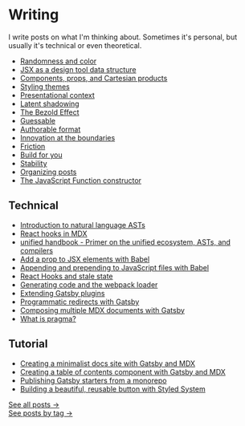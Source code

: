 
# Writing

I write posts on what I'm thinking about. Sometimes it's personal, but
usually it's technical or even theoretical.

- [Randomness and color](/randomness-and-color)
- [JSX as a design tool data structure](/jsx-as-a-design-tool-data-structure)
- [Components, props, and Cartesian products](/cartesian-product)
- [Styling themes](/styling-themes)
- [Presentational context](/presentational-context)
- [Latent shadowing](/latent-component-shadowing)
- [The Bezold Effect](/bezold-effect)
- [Guessable](/guessable)
- [Authorable format](/authorable-format)
- [Innovation at the boundaries](/innovation-at-the-boundaries)
- [Friction](/friction)
- [Build for you](/build-for-you)
- [Stability](/stability)
- [Organizing posts](/organizing-posts)
- [The JavaScript Function constructor](/function-constructor)

## Technical

- [Introduction to natural language ASTs](/introduction-to-natural-language-asts)
- [React hooks in MDX](/react-hooks-in-mdx/)
- [unified handbook - Primer on the unified ecosystem, ASTs, and compilers](https://github.com/unifiedjs/handbook)
- [Add a prop to JSX elements with Babel](/add-a-prop-to-jsx-elements-with-babel)
- [Appending and prepending to JavaScript files with Babel](/appending-and-prepending-with-babel)
- [React Hooks and stale state](/react-hooks-stale-state)
- [Generating code and the webpack loader](/generating-code-webpack-loader)
- [Extending Gatsby plugins](/extending-gatsby-plugins)
- [Programmatic redirects with Gatsby](/programmatic-redirects-with-gatsby)
- [Composing multiple MDX documents with Gatsby](/composing-multiple-mdx-documents-with-gatsby)
- [What is pragma?](/jsx-pragma)

## Tutorial

- [Creating a minimalist docs site with Gatsby and MDX](/creating-a-minimalist-docs-site-with-gatsby-and-mdx)
- [Creating a table of contents component with Gatsby and MDX](/mdx-table-of-contents-components-in-gatsby)
- [Publishing Gatsby starters from a monorepo](/publishing-gatsby-starters-from-monorepo)
- [Building a beautiful, reusable button with Styled System](/styled-system-button)

<div style={{ marginTop: '100px' }} />

[See all posts &rarr;](/writing/archives) <br />
[See posts by tag &rarr;](/writing/tags)
